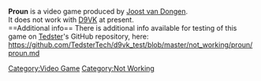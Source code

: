 <strong>Proun</strong> is a video game produced by [[Joost van Dongen]].
<br />
It does not work with [[D9VK]] at present.
<br />
==Additional info==
There is additional info available for testing of this game on [[User:Tedster|Tedster]]'s GitHub repository, here:
<br />
https://github.com/TedsterTech/d9vk_test/blob/master/not_working/proun/proun.md

[[Category:Video Game]]
[[Category:Not Working]]
